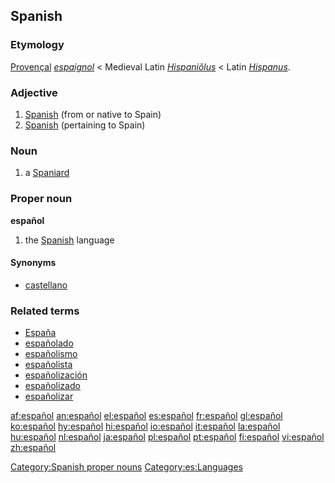 == Spanish ==
===Etymology===
[[Provençal]] ''[[espaignol]]'' < Medieval Latin ''[[Hispaniolus|Hispaniŏlus]]'' < Latin ''[[Hispanus]]''.

=== Adjective ===
{{es-adj|masculine plural=españoles|feminine=española}}

# [[Spanish]] (from or native to Spain)
# [[Spanish]] (pertaining to Spain)

=== Noun ===
{{es-noun-mf|masculine plural=españoles|feminine=española}}

# a [[Spaniard]]

=== Proper noun ===
'''español''' {{m}}

# the [[Spanish]] language

====Synonyms====
*[[castellano]]

[[Category:Spanish proper nouns]]
[[Category:es:Languages]]

===Related terms===
*[[España]]
*[[españolado]]
*[[españolismo]]
*[[españolista]]
*[[españolización]]
*[[españolizado]]
*[[españolizar]]

[[af:español]]
[[an:español]]
[[el:español]]
[[es:español]]
[[fr:español]]
[[gl:español]]
[[ko:español]]
[[hy:español]]
[[hi:español]]
[[io:español]]
[[it:español]]
[[la:español]]
[[hu:español]]
[[nl:español]]
[[ja:español]]
[[pl:español]]
[[pt:español]]
[[fi:español]]
[[vi:español]]
[[zh:español]]